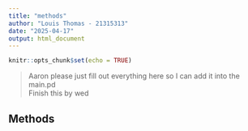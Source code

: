 ```yaml
---
title: "methods"
author: "Louis Thomas - 21315313"
date: "2025-04-17"
output: html_document
---
```


```r
knitr::opts_chunk$set(echo = TRUE)
```

> Aaron please just fill out everything here so I can add it into the main.pd  
> Finish this by wed

## Methods